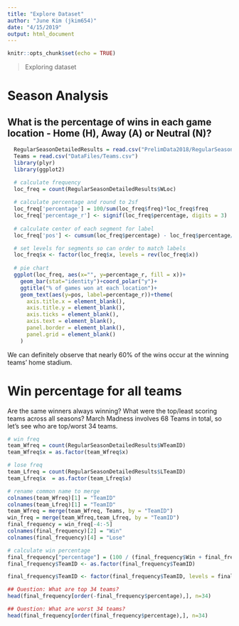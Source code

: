 ```yaml
---
title: "Explore Dataset"
author: "June Kim (jkim654)"
date: "4/15/2019"
output: html_document
---
```


```r
knitr::opts_chunk$set(echo = TRUE)
```

> Exploring dataset

# Season Analysis 
## What is the percentage of wins in each game location - Home (H), Away (A) or Neutral (N)?

```r
  RegularSeasonDetailedResults = read.csv("PrelimData2018/RegularSeasonDetailedResults_Prelim2018.csv")
  Teams = read.csv("DataFiles/Teams.csv")
  library(plyr)
  library(ggplot2)

  # calculate frequency
  loc_freq = count(RegularSeasonDetailedResults$WLoc)
  
  # calculate percentage and round to 2sf
  loc_freq['percentage'] = 100/sum(loc_freq$freq)*loc_freq$freq
  loc_freq['percentage_r'] <- signif(loc_freq$percentage, digits = 3)
  
  # calculate center of each segment for label
  loc_freq['pos'] <- cumsum(loc_freq$percentage) - loc_freq$percentage/2

  # set levels for segments so can order to match labels
  loc_freq$x <- factor(loc_freq$x, levels = rev(loc_freq$x))
  
  # pie chart
  ggplot(loc_freq, aes(x="", y=percentage_r, fill = x))+
    geom_bar(stat="identity")+coord_polar("y")+
    ggtitle("% of games won at each location")+
    geom_text(aes(y=pos, label=percentage_r))+theme(
      axis.title.x = element_blank(),
      axis.title.y = element_blank(),
      axis.ticks = element_blank(),
      axis.text = element_blank(),
      panel.border = element_blank(),
      panel.grid = element_blank()
    )
```
We can definitely observe that nearly 60% of the wins occur at the winning teams' home stadium. 

# Win percentage for all teams
Are the same winners always winning? What were the top/least scoring teams across all seasons? 
March Madness involves 68 Teams in total, so let's see who are top/worst 34 teams. 

```r
# win freq
team_Wfreq = count(RegularSeasonDetailedResults$WTeamID)
team_Wfreq$x = as.factor(team_Wfreq$x)

# lose freq
team_Lfreq = count(RegularSeasonDetailedResults$LTeamID)
team_Lfreq$x  = as.factor(team_Lfreq$x)

# rename common name to merge
colnames(team_Wfreq)[1] = "TeamID"
colnames(team_Lfreq)[1] = "TeamID"
team_Wfreq = merge(team_Wfreq, Teams, by = "TeamID")
win_freq = merge(team_Wfreq,team_Lfreq, by = "TeamID")
final_frequency = win_freq[-4:-5]
colnames(final_frequency)[2] = "Win"
colnames(final_frequency)[4] = "Lose"

# calculate win percentage
final_frequency["percentage"] = (100 / (final_frequency$Win + final_frequency$Lose)) * final_frequency$Win
final_frequency$TeamID <- as.factor(final_frequency$TeamID)

final_frequency$TeamID <- factor(final_frequency$TeamID, levels = final_frequency$TeamID[order(final_frequency$percentage)])

## Question: What are top 34 teams? 
head(final_frequency[order(-final_frequency$percentage),], n=34)

## Question: What are worst 34 teams?
head(final_frequency[order(final_frequency$percentage),], n=34)
```
